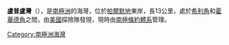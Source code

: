 {{coord|71|23|S|61|10|W|source:GNIS|display=title}}

'''盧普盧灣'''（{{lang-en|Lamplugh Inlet}}），是[[南極洲|南極洲]]的海灣，位於[[帕爾默地|帕爾默地]]東岸，長13公里，處於[[希利角|希利角]]和[[霍華德角|霍華德角]]之間，由[[美國|美國]]探險隊發現，現時由[[南極條約體系|南極條約體系]]管理。

{{Antarctica-geo-stub}}
[[Category:南極洲海灣|Category:南極洲海灣]]